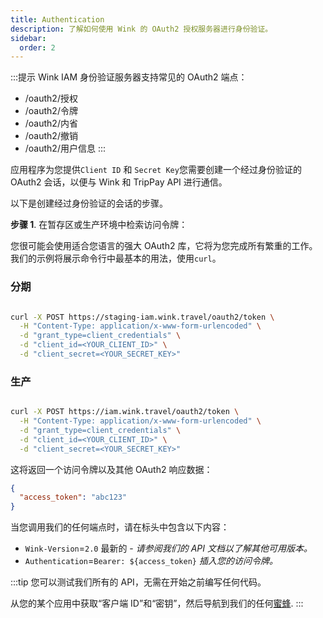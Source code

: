 ```yaml
---
title: Authentication
description: 了解如何使用 Wink 的 OAuth2 授权服务器进行身份验证。
sidebar:
  order: 2
---
```

:::提示
Wink IAM 身份验证服务器支持常见的 OAuth2 端点：

* /oauth2/授权
* /oauth2/令牌
* /oauth2/内省
* /oauth2/撤销
* /oauth2/用户信息
  :::

应用程序为您提供`Client ID` 和 `Secret Key`您需要创建一个经过身份验证的 OAuth2 会话，以便与 Wink 和 TripPay API 进行通信。

以下是创建经过身份验证的会话的步骤。

**步骤 1**. 在暂存区或生产环境中检索访问令牌：

您很可能会使用适合您语言的强大 OAuth2 库，它将为您完成所有繁重的工作。
我们的示例将展示命令行中最基本的用法，使用`curl`。

### 分期

```bash

curl -X POST https://staging-iam.wink.travel/oauth2/token \
  -H "Content-Type: application/x-www-form-urlencoded" \
  -d "grant_type=client_credentials" \
  -d "client_id=<YOUR_CLIENT_ID>" \
  -d "client_secret=<YOUR_SECRET_KEY>"

```

### 生产

```bash

curl -X POST https://iam.wink.travel/oauth2/token \
  -H "Content-Type: application/x-www-form-urlencoded" \
  -d "grant_type=client_credentials" \
  -d "client_id=<YOUR_CLIENT_ID>" \
  -d "client_secret=<YOUR_SECRET_KEY>"

```

这将返回一个访问令牌以及其他 OAuth2 响应数据：

```json
{
  "access_token": "abc123"
}
```

当您调用我们的任何端点时，请在标头中包含以下内容：

* `Wink-Version`=`2.0` 最新的 - *请参阅我们的 API 文档以了解其他可用版本。*
* `Authentication`=`Bearer: ${access_token}` *插入您的访问令牌。*

:::tip
您可以测试我们所有的 API，无需在开始之前编写任何代码。

从您的某个应用中获取“客户端 ID”和“密钥”，然后导航到我们的任何[蜜蜂](/developers/apis).
:::

